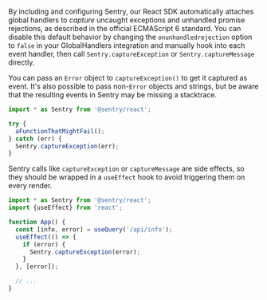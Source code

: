 By including and configuring Sentry, our React SDK automatically attaches global handlers to _capture_ uncaught exceptions and unhandled promise rejections, as described in the official ECMAScript 6 standard. You can disable this default behavior by changing the `onunhandledrejection` option to `false` in your GlobalHandlers integration and manually hook into each event handler, then call `Sentry.captureException` or `Sentry.captureMessage` directly.

You can pass an `Error` object to `captureException()` to get it captured as event. It's also possible to pass non-`Error` objects and strings, but be aware that the resulting events in Sentry may be missing a stacktrace.

```javascript
import * as Sentry from '@sentry/react';

try {
  aFunctionThatMightFail();
} catch (err) {
  Sentry.captureException(err);
}
```

Sentry calls like `captureException` or `captureMessage` are side effects, so they should be wrapped in a `useEffect` hook to avoid triggering them on every render.

```javascript
import * as Sentry from '@sentry/react';
import {useEffect} from 'react';

function App() {
  const [info, error] = useQuery('/api/info');
  useEffect(() => {
    if (error) {
      Sentry.captureException(error);
    }
  }, [error]);

  // ...
}
```
